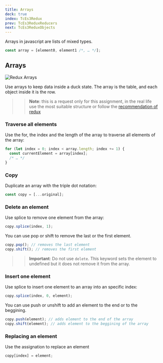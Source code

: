 ```yaml
---
title: Arrays
deck: true
index: TcEs3Redux
prev: TcEs3ReduxReducers
next: TcEs3ReduxObjects
---
```


Arrays in javascript are lists of mixed types.

```javascript
const array = [element0, element1 /*, … */];
```

## Arrays

![Redux Arrays](/images/redux/redux-arrays.png)

Use arrays to keep data inside a duck state. The array is the table, and each
object inside it is the row.

> > **Note**: this is a request only for this assignment, in the real life use
> > the most suitable structure or follow the
> > [recommendation of redux](https://redux.js.org/recipes/structuring-reducers/normalizing-state-shape#relationships-and-tables)

### Traverse all elements

Use the for, the index and the length of the array to traverse all elements of
the array:

```javascript
for (let index = 0; index < array.length; index += 1) {
  const currentElement = array[index];
  /* … */
}
```

### Copy

Duplicate an array with the triple dot notation:

```javascript
const copy = [...original];
```

### Delete an element

Use splice to remove one element from the array:

```javascript
copy.splice(index, 1);
```

You can use pop or shift to remove the last or the first element.

```javascript
copy.pop(); // removes the last element
copy.shift(); // removes the first element
```

> > **Important**: Do not use `delete`. This keyword sets the element to
> > undefined but it does not remove it from the array.

### Insert one element

Use splice to insert one element to an array into an specific index:

```javascript
copy.splice(index, 0, element);
```

You can use push or unshift to add an element to the end or to the beggining.

```javascript
copy.push(element); // adds element to the end of the array
copy.shift(element); // adds element to the beggining of the array
```

### Replacing an element

Use the assignation to replace an element

```javascript
copy[index] = element;
```
